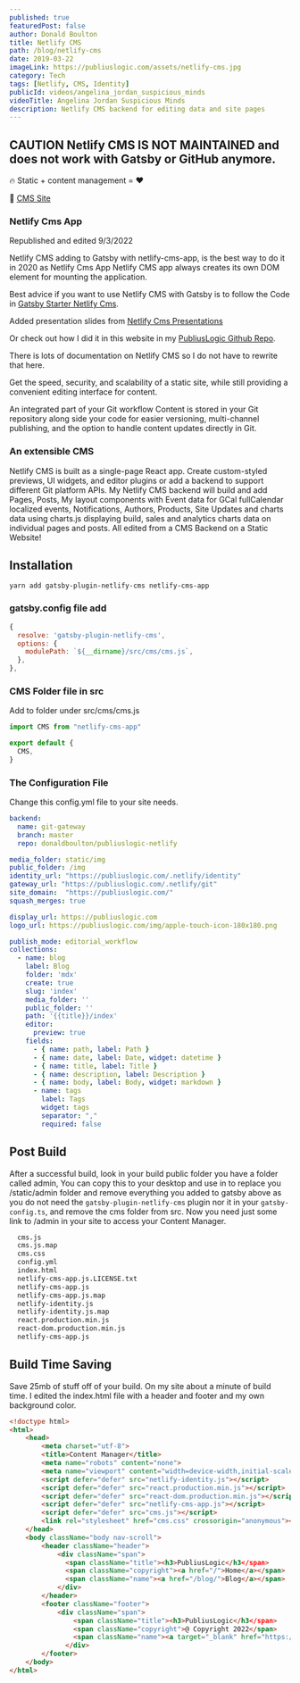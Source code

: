 ```yaml
---
published: true
featuredPost: false
author: Donald Boulton
title: Netlify CMS
path: /blog/netlify-cms
date: 2019-03-22
imageLink: https://publiuslogic.com/assets/netlify-cms.jpg
category: Tech
tags: [Netlify, CMS, Identity]
publicId: videos/angelina_jordan_suspicious_minds
videoTitle: Angelina Jordan Suspicious Minds
description: Netlify CMS backend for editing data and site pages
---
```


## CAUTION Netlify CMS IS NOT MAINTAINED and does not work with Gatsby or GitHub anymore.

🔥 Static + content management = ❤️

🔗 [CMS Site](https://www.netlifycms.org/)

### Netlify Cms App

Republished and edited 9/3/2022

Netlify CMS adding to Gatsby with netlify-cms-app, is the best way to do it in 2020 as Netlify Cms App Netlify CMS app always creates its own DOM element for mounting the application.

Best advice if you want to use Netlify CMS with Gatsby is to follow the Code in [Gatsby Starter Netlify Cms](https://github.com/netlify-templates/gatsby-starter-netlify-cms).

Added presentation slides from [Netlify Cms Presentations](https://github.com/Benaiah/netlify-cms-presentations-example)

Or check out how I did it in this website in my [PubliusLogic Github Repo](https://github.com/donaldboulton/publiuslogic).

There is lots of documentation on Netlify CMS so I do not have to rewrite that here.

Get the speed, security, and scalability of a static site, while still providing a convenient editing interface for content.

An integrated part of your Git workflow
Content is stored in your Git repository along side your code for easier versioning, multi-channel publishing, and the option to handle content updates directly in Git.

### An extensible CMS

Netlify CMS is built as a single-page React app. Create custom-styled previews, UI widgets, and editor plugins or add a backend to support different Git platform APIs.
My Netlify CMS backend will build and add Pages, Posts, My layout components with Event data for GCal fullCalendar localized events, Notifications, Authors, Products, Site Updates and charts data using charts.js displaying build, sales and analytics charts data on individual pages and posts. All edited from a CMS Backend on a Static Website!

## Installation

```node
yarn add gatsby-plugin-netlify-cms netlify-cms-app
```

### gatsby.config file add

```js:title=gatsby-config.js {1-6}
{
  resolve: 'gatsby-plugin-netlify-cms',
  options: {
    modulePath: `${__dirname}/src/cms/cms.js`,
  },
},
```

### CMS Folder file in src

Add to folder under src/cms/cms.js

```jsx:title=src/cms/cms.js {1,3-5}
import CMS from "netlify-cms-app"

export default {
  CMS,
}
```

### The Configuration File

Change this config.yml file to your site needs.

```yaml:title=static/admin/config.yml
backend:
  name: git-gateway
  branch: master
  repo: donaldboulton/publiuslogic-netlify

media_folder: static/img
public_folder: /img
identity_url: "https://publiuslogic.com/.netlify/identity"
gateway_url: "https://publiuslogic.com/.netlify/git"
site_domain:  "https://publiuslogic.com/"
squash_merges: true

display_url: https://publiuslogic.com
logo_url: https://publiuslogic.com/img/apple-touch-icon-180x180.png

publish_mode: editorial_workflow
collections:
  - name: blog
    label: Blog
    folder: 'mdx'
    create: true
    slug: 'index'
    media_folder: ''
    public_folder: ''
    path: '{{title}}/index'
    editor:
      preview: true
    fields:
      - { name: path, label: Path }
      - { name: date, label: Date, widget: datetime }
      - { name: title, label: Title }
      - { name: description, label: Description }
      - { name: body, label: Body, widget: markdown }
      - name: tags
        label: Tags
        widget: tags
        separator: ","
        required: false
```

## Post Build

After a successful build, look in your build public folder you have a folder called admin,
You can copy this to your desktop and use in to replace you /static/admin folder and remove everything you added to gatsby above as you do not need the `gatsby-plugin-netlify-cms` plugin nor it in your `gatsby-config.ts`, and remove the cms folder from src. Now you need just some link to /admin in your site to access your Content Manager.

```diff
  cms.js
  cms.js.map
  cms.css
  config.yml
  index.html
  netlify-cms-app.js.LICENSE.txt
  netlify-cms-app.js
  netlify-cms-app.js.map
  netlify-identity.js
  netlify-identity.js.map
  react.production.min.js
  react-dom.production.min.js
  netlify-cms-app.js
```

## Build Time Saving

Save 25mb of stuff off of your build. On my site about a minute of build time. I edited the index.html file with a header and footer and my own background color.

```html
<!doctype html>
<html>
    <head>
        <meta charset="utf-8">
        <title>Content Manager</title>
        <meta name="robots" content="none">
        <meta name="viewport" content="width=device-width,initial-scale=1">
        <script defer="defer" src="netlify-identity.js"></script>
        <script defer="defer" src="react.production.min.js"></script>
        <script defer="defer" src="react-dom.production.min.js"></script>
        <script defer="defer" src="netlify-cms-app.js"></script>
        <script defer="defer" src="cms.js"></script>
        <link rel="stylesheet" href="cms.css" crossorigin="anonymous"></link>
    </head>
    <body className="body nav-scroll">
        <header className="header">
            <div className="span">
              <span className="title"><h3>PubliusLogic</h3</span>
              <span className="copyright"><a href="/">Home</a></span>
              <span className="name"><a href="/blog/">Blog</a></span>
            </div>
        </header>
        <footer className="footer">
            <div className="span">
                <span className="title"><h3>PubliusLogic</h3</span>
                <span className="copyright">@ Copyright 2022</span>
                <span className="name"><a target="_blank" href="https://donboulton.com">By Donald Boulton</a></span>
              </div>
        </footer>
    </body>
</html>
```

<YouTube youTubeId="_CNZJLYvINc" />

<WavyHr className="mt-1 mb-1 text-wine-300" />
